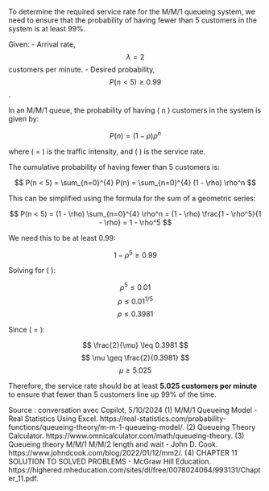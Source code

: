 To determine the required service rate for the M/M/1 queueing system, we need to ensure that the probability of having fewer than 5 customers in the system is at least 99%.

Given:
- Arrival rate, $$\lambda = 2$$ customers per minute.
- Desired probability, $$P(n < 5) \geq 0.99$$.

In an M/M/1 queue, the probability of having \( n \) customers in the system is given by:

$$ P(n) = (1 - \rho) \rho^n $$

where \( \rho = \frac{\lambda}{\mu} \) is the traffic intensity, and \( \mu \) is the service rate.

The cumulative probability of having fewer than 5 customers is:

$$ P(n < 5) = \sum_{n=0}^{4} P(n) = \sum_{n=0}^{4} (1 - \rho) \rho^n $$

This can be simplified using the formula for the sum of a geometric series:

$$ P(n < 5) = (1 - \rho) \sum_{n=0}^{4} \rho^n = (1 - \rho) \frac{1 - \rho^5}{1 - \rho} = 1 - \rho^5 $$

We need this to be at least 0.99:

$$ 1 - \rho^5 \geq 0.99 $$

Solving for \( \rho \):

$$ \rho^5 \leq 0.01 $$
$$ \rho \leq 0.01^{1/5} $$
$$ \rho \leq 0.3981 $$

Since \( \rho = \frac{\lambda}{\mu} \):

$$ \frac{2}{\mu} \leq 0.3981 $$
$$ \mu \geq \frac{2}{0.3981} $$
$$ \mu \geq 5.025 $$

Therefore, the service rate should be at least **5.025 customers per minute** to ensure that fewer than 5 customers line up 99% of the time.

Source : conversation avec Copilot, 5/10/2024
(1) M/M/1 Queueing Model - Real Statistics Using Excel. https://real-statistics.com/probability-functions/queueing-theory/m-m-1-queueing-model/.
(2) Queueing Theory Calculator. https://www.omnicalculator.com/math/queueing-theory.
(3) Queueing theory M/M/1 M/M/2 length and wait - John D. Cook. https://www.johndcook.com/blog/2022/01/12/mm2/.
(4) CHAPTER 11 SOLUTION TO SOLVED PROBLEMS - McGraw Hill Education. https://highered.mheducation.com/sites/dl/free/0078024064/993131/Chapter_11.pdf.
